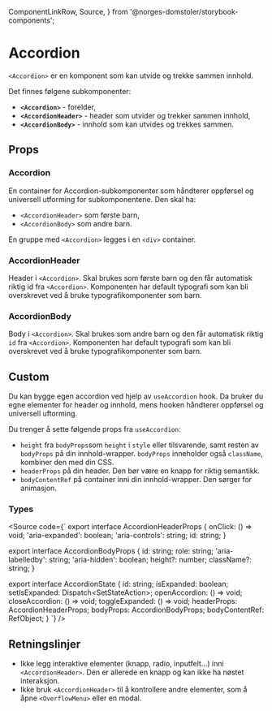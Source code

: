   ComponentLinkRow,
  Source,
} from '@norges-domstoler/storybook-components';

<Meta of={AccordionStories} />

# Accordion

<ComponentLinkRow
  docsHref="https://design.domstol.no/987b33f71/p/648734-accordion-"
  figmaHref="https://www.figma.com/design/ewqSDmkgqDQ5PyOsRp4V5b/DDS-Komponenter?node-id=17381-2896"
  githubHref="https://github.com/domstolene/designsystem/tree/main/packages/components/src/components/Accordion"
  storybookHref="https://domstolene.github.io/designsystem/?path=/story/dds-components-accordion--default"
  withBottomSpacing
/>

`<Accordion>` er en komponent som kan utvide og trekke sammen innhold.

Det finnes følgene subkomponenter:

- **`<Accordion>`** - forelder,
- **`<AccordionHeader>`** - header som utvider og trekker sammen innhold,
- **`<AccordionBody>`** - innhold som kan utvides og trekkes sammen.

## Props

### Accordion

En container for Accordion-subkomponenter som håndterer oppførsel og universell utforming for subkomponentene. Den skal ha:

- `<AccordionHeader>` som første barn,
- `<AccordionBody>` som andre barn.

En gruppe med `<Accordion>` legges i en `<div>` container.

<Canvas of={AccordionStories.Default} />

<Controls of={AccordionStories.Default} />

### AccordionHeader

Header i `<Accordion>`. Skal brukes som første barn og den får automatisk riktig id fra `<Accordion>`. Komponenten har default typografi som kan bli overskrevet ved å bruke typografikomponenter som barn.

<ArgTypes of={AccordionHeader} />

### AccordionBody

Body i `<Accordion>`. Skal brukes som andre barn og den får automatisk riktig `id` fra `<Accordion>`. Komponenten har default typografi som kan bli overskrevet ved å bruke typografikomponenter som barn.

<ArgTypes of={AccordionBody} />

## Custom

Du kan bygge egen accordion ved hjelp av `useAccordion` hook. Da bruker du egne elementer for header og innhold, mens hooken håndterer oppførsel og universell uftorming.

Du trenger å sette følgende props fra `useAccordion`:

- `height` fra `bodyProps`som `height` i `style` eller tilsvarende, samt resten av `bodyProps` på din innhold-wrapper. `bodyProps` inneholder også `className`, kombiner den med din CSS.
- `headerProps` på din header. Den bør være en knapp for riktig semantikk.
- `bodyContentRef` på container inni din innhold-wrapper. Den sørger for animasjon.

<Canvas of={AccordionStories.Custom} />

### Types

<Source code={`
export interface AccordionHeaderProps {
  onClick: () => void;
  'aria-expanded': boolean;
  'aria-controls': string;
  id: string;
}

export interface AccordionBodyProps {
  id: string;
  role: string;
  'aria-labelledby': string;
  'aria-hidden': boolean;
  height?: number;
  className?: string;
}

export interface AccordionState {
  id: string;
  isExpanded: boolean;
  setIsExpanded: Dispatch<SetStateAction<boolean>>;
  openAccordion: () => void;
  closeAccordion: () => void;
  toggleExpanded: () => void;
  headerProps: AccordionHeaderProps;
  bodyProps: AccordionBodyProps;
  bodyContentRef: RefObject<HTMLDivElement>;
}
`} />

## Retningslinjer

- Ikke legg interaktive elementer (knapp, radio, inputfelt...) inni `<AccordionHeader>`. Den er allerede en knapp og kan ikke ha nøstet interaksjon.
- Ikke bruk `<AccordionHeader>` til å kontrollere andre elementer, som å åpne `<OverflowMenu>` eller en modal.
